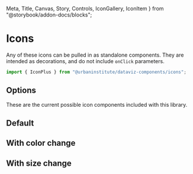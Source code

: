   Meta,
  Title,
  Canvas,
  Story,
  Controls,
  IconGallery,
  IconItem
} from "@storybook/addon-docs/blocks";

<Meta title="Icons" />

# Icons

Any of these icons can be pulled in as standalone components. They are intended as decorations, and do not include `onClick` parameters.

```js
import { IconPlus } from "@urbaninstitute/dataviz-components/icons";
```

## Options

These are the current possible icon components included with this library.

<IconGallery>
  <IconItem name="IconPlus">
    <Story of={PlusStories.Primary} />
  </IconItem>
  <IconItem name="IconMinus">
    <Story of={MinusStory.Primary} />
  </IconItem>
  <IconItem name="IconClose">
    <Story of={CloseStory.Primary} />
  </IconItem>
  <IconItem name="IconSearch">
    <Story of={SearchStory.Primary} />
  </IconItem>
  <IconItem name="IconRefresh">
    <Story of={RefreshStory.Primary} />
  </IconItem>
</IconGallery>

## Default

<Canvas of={PlusStories.ForCanvas} />

<Controls of={PlusStories.ForCanvas} />

## With color change

<Canvas of={PlusStories.WithColor} />

## With size change

<Canvas of={PlusStories.ChangingSize} />
